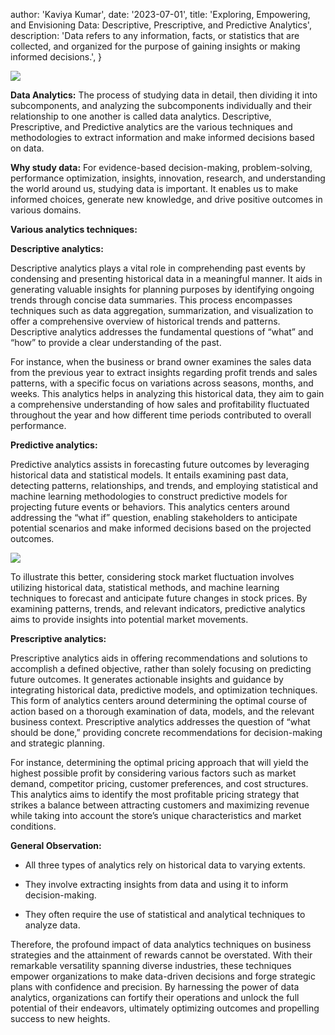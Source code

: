 
  author: 'Kaviya Kumar',
  date: '2023-07-01',
  title:
    'Exploring, Empowering, and Envisioning Data: Descriptive, Prescriptive, and Predictive Analytics',
  description:
    'Data refers to any information, facts, or statistics that are collected, and organized for the purpose of gaining insights or making informed decisions.',
}


![](https://cdn-images-1.medium.com/max/3200/0*h5zwLrHcIiTxCol7)

**Data Analytics:** The process of studying data in detail, then dividing it into subcomponents, and analyzing the subcomponents individually and their relationship to one another is called data analytics. Descriptive, Prescriptive, and Predictive analytics are the various techniques and methodologies to extract information and make informed decisions based on data.

**Why study data:** For evidence-based decision-making, problem-solving, performance optimization, insights, innovation, research, and understanding the world around us, studying data is important. It enables us to make informed choices, generate new knowledge, and drive positive outcomes in various domains.

**Various analytics techniques:**

**Descriptive analytics:**

Descriptive analytics plays a vital role in comprehending past events by condensing and presenting historical data in a meaningful manner. It aids in generating valuable insights for planning purposes by identifying ongoing trends through concise data summaries. This process encompasses techniques such as data aggregation, summarization, and visualization to offer a comprehensive overview of historical trends and patterns. Descriptive analytics addresses the fundamental questions of “what” and “how” to provide a clear understanding of the past.

For instance, when the business or brand owner examines the sales data from the previous year to extract insights regarding profit trends and sales patterns, with a specific focus on variations across seasons, months, and weeks. This analytics helps in analyzing this historical data, they aim to gain a comprehensive understanding of how sales and profitability fluctuated throughout the year and how different time periods contributed to overall performance.

**Predictive analytics:**

Predictive analytics assists in forecasting future outcomes by leveraging historical data and statistical models. It entails examining past data, detecting patterns, relationships, and trends, and employing statistical and machine learning methodologies to construct predictive models for projecting future events or behaviors. This analytics centers around addressing the “what if” question, enabling stakeholders to anticipate potential scenarios and make informed decisions based on the projected outcomes.

![](https://cdn-images-1.medium.com/max/3200/0*QMfZphRSfb2WZ7no)

To illustrate this better, considering stock market fluctuation involves utilizing historical data, statistical methods, and machine learning techniques to forecast and anticipate future changes in stock prices. By examining patterns, trends, and relevant indicators, predictive analytics aims to provide insights into potential market movements.

**Prescriptive analytics:**

Prescriptive analytics aids in offering recommendations and solutions to accomplish a defined objective, rather than solely focusing on predicting future outcomes. It generates actionable insights and guidance by integrating historical data, predictive models, and optimization techniques. This form of analytics centers around determining the optimal course of action based on a thorough examination of data, models, and the relevant business context. Prescriptive analytics addresses the question of “what should be done,” providing concrete recommendations for decision-making and strategic planning.

For instance, determining the optimal pricing approach that will yield the highest possible profit by considering various factors such as market demand, competitor pricing, customer preferences, and cost structures. This analytics aims to identify the most profitable pricing strategy that strikes a balance between attracting customers and maximizing revenue while taking into account the store’s unique characteristics and market conditions.

**General Observation:**

- All three types of analytics rely on historical data to varying extents.

- They involve extracting insights from data and using it to inform decision-making.

- They often require the use of statistical and analytical techniques to analyze data.

Therefore, the profound impact of data analytics techniques on business strategies and the attainment of rewards cannot be overstated. With their remarkable versatility spanning diverse industries, these techniques empower organizations to make data-driven decisions and forge strategic plans with confidence and precision. By harnessing the power of data analytics, organizations can fortify their operations and unlock the full potential of their endeavors, ultimately optimizing outcomes and propelling success to new heights.
